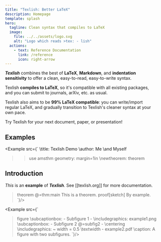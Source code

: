 ```yaml
---
title: "Texlish: Better LaTeX"
description: Homepage
template: splash
hero:
  tagline: Clean syntax that compiles to LaTeX
  image:
    file: ../../assets/logo.svg
    alt: "Logo which reads >tex: - lish"
  actions:
    - text: Reference Documentation
      link: /reference
      icon: right-arrow
---
```


<b><i>Texlish</i></b> combines the best of
<b>LaTeX</b>, <b>Markdown</b>, and <b>indentation sensitivity</b>
to offer a clean, easy-to-read, easy-to-write syntax.

Texlish <b>compiles to LaTeX</b>, so it's compatible with
all existing packages, and you can submit to journals, arXiv, etc. as usual.

Texlish also aims to be <b>99% LaTeX compatible</b>:
you can write/import regular LaTeX,
and gradually transition to Texlish's cleaner syntax at your own pace.

Try Texlish for your next document, paper, or presentation!

## Examples

<Example src={`
  \\title: Texlish Demo
  \\author: Me
    \\and Myself

  >>use
    amsthm
    geometry: margin=1in
  \\newtheorem: theorem

  ## Introduction
  *This* is an **example** of ***Texlish***.
  See [[texlish.org]] for more documentation.

  > theorem @=thm:main
    This is a theorem.
  > proof[sketch]
    By example.
`}/>

<Example src={`
  > figure
    \\subcaptionbox:
      - Subfigure 1
      - \\includegraphics: example1.png
    \\subcaptionbox:
      - Subfigure 2
        @=subfig2
      - \\centering
        \\includegraphics:
          ~ width = 0.5 \\textwidth
          - example2.pdf
    \\caption: A figure with two subfigures.
`}/>
